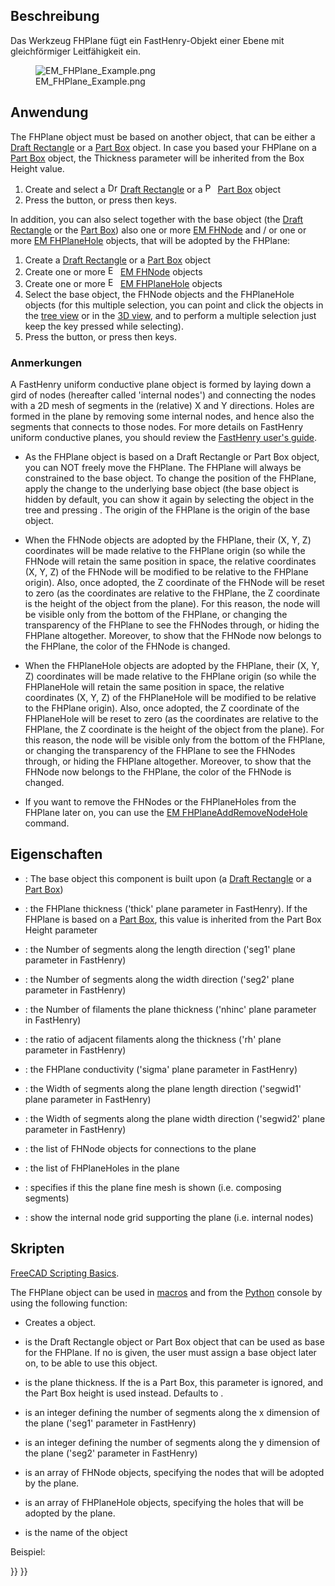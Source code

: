 <languages/>

{{Docnav
|[[EM_FHPath|FHPath]]
|[[EM_FHPlaneHole|FHPlaneHole]]
|[[EM_Workbench|EM]]
|IconL=EM_FHPath.svg
|IconR=EM_FHPlaneHole.svg
|IconC=EMWorkbench.svg
}}

{{GuiCommand
|Name=EM FHPlane
|MenuLocation=EM → FHPlane
|Workbenches=[[EM Workbench|EM]]
|Shortcut={{KEY|E}} {{KEY|P}}
|Version=0.17
|SeeAlso=[[EM_FHNode|EM FHNode]], [[EM_FHPlaneHole|EM FHPlaneHole]], [[EM_FHPlaneAddRemoveNodeHole|EM FHPlaneAddRemoveNodeHole]]
}}

<span id="Description"></span>
==Beschreibung==

Das Werkzeug FHPlane fügt ein FastHenry-Objekt einer Ebene mit gleichförmiger Leitfähigkeit ein.

[[Image:EM_FHPlane_Example.png]]

{{Caption|FastHenry FHPlane}}

<span id="Usage"></span>
==Anwendung==

The FHPlane object must be based on another object, that can be either a [[Draft_Rectangle|Draft Rectangle]] or a [[Part_Box|Part Box]] object. In case you based your FHPlane on a [[Part_Box|Part Box]] object, the Thickness parameter will be inherited from the Box Height value.

# Create and select a [[Image:Draft_Rectangle.svg|16px]] [[Draft_Rectangle|Draft Rectangle]] or a [[Image:Part_Box.svg|16px]] [[Part_Box|Part Box]] object
# Press the {{Button|[[Image:EM_FHPlane.svg|16px]] [[EM_FHPlane|EM FHPlane]]}} button, or press {{KEY|E}} then {{KEY|P}} keys.

In addition, you can also select together with the base object (the [[Draft_Rectangle|Draft Rectangle]] or the [[Part_Box|Part Box]]) also one or more [[EM_FHNode|EM FHNode]] and / or one or more [[EM_FHPlaneHole|EM FHPlaneHole]] objects, that will be adopted by the FHPlane:

# Create a [[Draft_Rectangle|Draft Rectangle]] or a [[Part_Box|Part Box]] object
# Create one or more [[Image:EM_FHNode.svg|16px]] [[EM_FHNode|EM FHNode]] objects
# Create one or more [[Image:EM_FHPlaneHole.svg|16px]] [[EM_FHPlaneHole|EM FHPlaneHole]] objects
# Select the base object, the FHNode objects and the FHPlaneHole objects (for this multiple selection, you can point and click the objects in the [[Tree_view|tree view]] or in the [[3D_view|3D view]], and to perform a multiple selection just keep the {{KEY|CTRL}} key pressed while selecting).
# Press the {{Button|[[Image:EM_FHPlane.svg|16px]] [[EM_FHPlane|EM FHPlane]]}} button, or press {{KEY|E}} then {{KEY|P}} keys.

<span id="Remarks"></span>
===Anmerkungen===

A FastHenry uniform conductive plane object is formed by laying down a gird of nodes (hereafter called 'internal nodes') and connecting the nodes with a 2D mesh of segments in the (relative) X and Y directions. Holes are formed in the plane by removing some internal nodes, and hence also the segments that connects to those nodes.
For more details on FastHenry uniform conductive planes, you should review the [https://www.fastfieldsolvers.com/documentation.htm FastHenry user's guide].

* As the FHPlane object is based on a Draft Rectangle or Part Box object, you can NOT freely move the FHPlane. The FHPlane will always be constrained to the base object. To change the position of the FHPlane, apply the change to the underlying base object (the base object is hidden by default, you can show it again by selecting the object in the tree and pressing {{KEY|Space}}. The origin of the FHPlane is the origin of the base object.

* When the FHNode objects are adopted by the FHPlane, their (X, Y, Z) coordinates will be made relative to the FHPlane origin (so while the FHNode will retain the same position in space, the relative coordinates (X, Y, Z) of the FHNode will be modified to be relative to the FHPlane origin). Also, once adopted, the Z coordinate of the FHNode will be reset to zero (as the coordinates are relative to the FHPlane, the Z coordinate is the height of the object from the plane). For this reason, the node will be visible only from the bottom of the FHPlane, or changing the transparency of the FHPlane to see the FHNodes through, or hiding the FHPlane altogether. Moreover, to show that the FHNode now belongs to the FHPlane, the color of the FHNode is changed.

* When the FHPlaneHole objects are adopted by the FHPlane, their (X, Y, Z) coordinates will be made relative to the FHPlane origin (so while the FHPlaneHole will retain the same position in space, the relative coordinates (X, Y, Z) of the FHPlaneHole will be modified to be relative to the FHPlane origin). Also, once adopted, the Z coordinate of the FHPlaneHole will be reset to zero (as the coordinates are relative to the FHPlane, the Z coordinate is the height of the object from the plane). For this reason, the node will be visible only from the bottom of the FHPlane, or changing the transparency of the FHPlane to see the FHNodes through, or hiding the FHPlane altogether. Moreover, to show that the FHNode now belongs to the FHPlane, the color of the FHNode is changed.

* If you want to remove the FHNodes or the FHPlaneHoles from the FHPlane later on, you can use the [[EM_FHPlaneAddRemoveNodeHole|EM FHPlaneAddRemoveNodeHole]] command.

<span id="Properties"></span>
==Eigenschaften==

* {{PropertyData|Base}}: The base object this component is built upon (a [[Draft_Rectangle|Draft Rectangle]] or a [[Part_Box|Part Box]])
* {{PropertyData|Thickness}}: the FHPlane thickness ('thick' plane parameter in FastHenry). If the FHPlane is based on a [[Part_Box|Part Box]], this value is inherited from the Part Box Height parameter
* {{PropertyData|seg1}}: the Number of segments along the length direction ('seg1' plane parameter in FastHenry)
* {{PropertyData|seg2}}: the Number of segments along the width direction ('seg2' plane parameter in FastHenry)
* {{PropertyData|nhinc}}: the Number of filaments the plane thickness ('nhinc' plane parameter in FastHenry)
* {{PropertyData|rh}}: the ratio of adjacent filaments along the thickness ('rh' plane parameter in FastHenry)
* {{PropertyData|Sigma}}: the FHPlane conductivity ('sigma' plane parameter in FastHenry)
* {{PropertyData|segwid1}}: the Width of segments along the plane length direction ('segwid1' plane parameter in FastHenry)
* {{PropertyData|segwid2}}: the Width of segments along the plane width direction ('segwid2' plane parameter in FastHenry)
* {{PropertyData|Nodes}}: the list of FHNode objects for connections to the plane
* {{PropertyData|Holes}}: the list of FHPlaneHoles in the plane
* {{PropertyData|FineMesh}}: specifies if this the plane fine mesh is shown (i.e. composing segments)
* {{PropertyData|ShowNodes}}: show the internal node grid supporting the plane (i.e. internal nodes)

<span id="Scripting"></span>
==Skripten==

{{Emphasis|See also:}} [[FreeCAD_Scripting_Basics|FreeCAD Scripting Basics]].

The FHPlane object can be used in [[Macros|macros]] and from the [[Python|Python]] console by using the following function:

{{Code|code=
plane = makeFHPlane(baseobj=None, thickness=None, seg1=None, seg2=None, nodes=[], holes=[], name='FHPlane')
}}

* Creates a {{incode|FHPlane}} object.
* {{incode|baseobj}} is the Draft Rectangle object or Part Box object that can be used as base for the FHPlane. If no {{incode|baseobj}} is given, the user must assign a base object later on, to be able to use this object.
* {{incode|thickness}} is the plane thickness. If the {{incode|baseobj}} is a Part Box, this parameter is ignored, and the Part Box height is used instead. Defaults to {{incode|EMFHPLANE_DEF_THICKNESS}}.
* {{incode|seg1}} is an integer defining the number of segments along the x dimension of the plane ('seg1' parameter in FastHenry)
* {{incode|seg2}} is an integer defining the number of segments along the y dimension of the plane ('seg2' parameter in FastHenry)
* {{incode|nodes}} is an array of FHNode objects, specifying the nodes that will be adopted by the plane.
* {{incode|holes}} is an array of FHPlaneHole objects, specifying the holes that will be adopted by the plane.
* {{incode|name}} is the name of the object

Beispiel:

{{Code|code=
import FreeCAD, Draft, EM

pl = FreeCAD.Placement()
pl.Rotation.Q = (0.0,0.0,0.0,1.0)
pl.Base = FreeCAD.Vector(1.0,1.0,0.0)
rec = Draft.makeRectangle(length=10.0,height=5.0,placement=pl,face=True,support=None)

fhnode1 = EM.makeFHNode(X=1.0,Y=3.5,Z=0)
fhnode2 = EM.makeFHNode(X=8.0,Y=3.5,Z=0)

hole = EM.makeFHPlaneHole(X=6.0,Y=3.5,Z=0.0)

fhplane = EM.makeFHPlane(rect, thickness=1.0, seg1=15, seg2=15, nodes=[fhnode1, fhnode2], holes=[hole])
}}


{{Docnav
|[[EM_FHPath|FHPath]]
|[[EM_FHPlaneHole|FHPlaneHole]]
|[[EM_Workbench|EM]]
|IconL=EM_FHPath.svg
|IconR=EM_FHPlaneHole.svg
|IconC=EMWorkbench.svg
}}

{{EM Tools navi{{#translation:}}}}
{{Userdocnavi{{#translation:}}}}